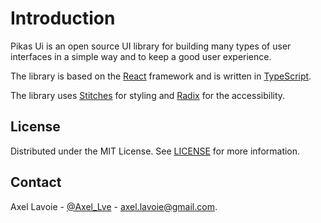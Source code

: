 
<NextSeo title="Introduction" />

# Introduction

Pikas Ui is an open source UI library for building many types of user interfaces in a simple way and to keep a good user experience.

The library is based on the [React](https://reactjs.org/) framework and is written in [TypeScript](https://www.typescriptlang.org/).

The library uses [Stitches](https://stitches.dev/) for styling and [Radix](https://www.radix-ui.com/) for the accessibility.

## License

Distributed under the MIT License. See [LICENSE](https://github.com/Achaak/pikas-ui/blob/main/LICENSE) for more information.

## Contact

Axel Lavoie - [@Axel_Lve](https://twitter.com/Axel_Lve) - [axel.lavoie@gmail.com](axel.lavoie@gmail.com).
